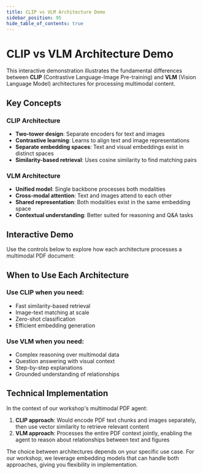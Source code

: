 ```yaml
---
title: CLIP vs VLM Architecture Demo
sidebar_position: 95
hide_table_of_contents: true
---
```



# CLIP vs VLM Architecture Demo

This interactive demonstration illustrates the fundamental differences between **CLIP** (Contrastive Language-Image Pre-training) and **VLM** (Vision Language Model) architectures for processing multimodal content.

## Key Concepts

### CLIP Architecture
- **Two-tower design**: Separate encoders for text and images
- **Contrastive learning**: Learns to align text and image representations
- **Separate embedding spaces**: Text and visual embeddings exist in distinct spaces
- **Similarity-based retrieval**: Uses cosine similarity to find matching pairs

### VLM Architecture
- **Unified model**: Single backbone processes both modalities
- **Cross-modal attention**: Text and images attend to each other
- **Shared representation**: Both modalities exist in the same embedding space
- **Contextual understanding**: Better suited for reasoning and Q&A tasks

## Interactive Demo

Use the controls below to explore how each architecture processes a multimodal PDF document:

<ClipVsVlmDemo />

## When to Use Each Architecture

### Use CLIP when you need:
- Fast similarity-based retrieval
- Image-text matching at scale
- Zero-shot classification
- Efficient embedding generation

### Use VLM when you need:
- Complex reasoning over multimodal data
- Question answering with visual context
- Step-by-step explanations
- Grounded understanding of relationships

## Technical Implementation

In the context of our workshop's multimodal PDF agent:

1. **CLIP approach**: Would encode PDF text chunks and images separately, then use vector similarity to retrieve relevant content
2. **VLM approach**: Processes the entire PDF context jointly, enabling the agent to reason about relationships between text and figures

The choice between architectures depends on your specific use case. For our workshop, we leverage embedding models that can handle both approaches, giving you flexibility in implementation.